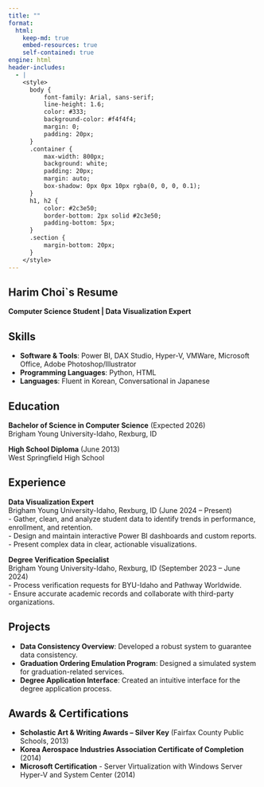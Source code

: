 ```yaml
---
title: ""
format: 
  html:
    keep-md: true
    embed-resources: true
    self-contained: true
engine: html
header-includes:
  - |
    <style>
      body {
          font-family: Arial, sans-serif;
          line-height: 1.6;
          color: #333;
          background-color: #f4f4f4;
          margin: 0;
          padding: 20px;
      }
      .container {
          max-width: 800px;
          background: white;
          padding: 20px;
          margin: auto;
          box-shadow: 0px 0px 10px rgba(0, 0, 0, 0.1);
      }
      h1, h2 {
          color: #2c3e50;
          border-bottom: 2px solid #2c3e50;
          padding-bottom: 5px;
      }
      .section {
          margin-bottom: 20px;
      }
    </style>
---
```


<div class="container">

# Harim Choi`s Resume  
**Computer Science Student | Data Visualization Expert**

## Skills
- **Software & Tools**: Power BI, DAX Studio, Hyper-V, VMWare, Microsoft Office, Adobe Photoshop/Illustrator  
- **Programming Languages**: Python, HTML  
- **Languages**: Fluent in Korean, Conversational in Japanese  

## Education
**Bachelor of Science in Computer Science** (Expected 2026)  
Brigham Young University-Idaho, Rexburg, ID  

**High School Diploma** (June 2013)  
West Springfield High School  

## Experience
**Data Visualization Expert**  
Brigham Young University-Idaho, Rexburg, ID (June 2024 – Present)  
- Gather, clean, and analyze student data to identify trends in performance, enrollment, and retention.  
- Design and maintain interactive Power BI dashboards and custom reports.  
- Present complex data in clear, actionable visualizations.  

**Degree Verification Specialist**  
Brigham Young University-Idaho, Rexburg, ID (September 2023 – June 2024)  
- Process verification requests for BYU-Idaho and Pathway Worldwide.  
- Ensure accurate academic records and collaborate with third-party organizations.  

## Projects
- **Data Consistency Overview**: Developed a robust system to guarantee data consistency.  
- **Graduation Ordering Emulation Program**: Designed a simulated system for graduation-related services.  
- **Degree Application Interface**: Created an intuitive interface for the degree application process.  

## Awards & Certifications
- **Scholastic Art & Writing Awards – Silver Key** (Fairfax County Public Schools, 2013)  
- **Korea Aerospace Industries Association Certificate of Completion** (2014)  
- **Microsoft Certification** - Server Virtualization with Windows Server Hyper-V and System Center (2014)  

</div>
